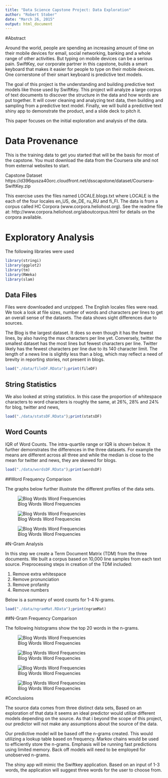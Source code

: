 ```yaml
---
title: "Data Science Capstone Project: Data Exploration"
author: "Robert Stober"
date: "March 26, 2015"
output: html_document
---
```


#Abstract

Around the world, people are spending an increasing amount of time on their mobile devices for email, social networking, banking and a whole range of other activities. But typing on mobile devices can be a serious pain. SwiftKey, our corporate partner in this capstone, builds a smart keyboard that makes it easier for people to type on their mobile devices. One cornerstone of their smart keyboard is predictive text models. 

The goal of this project is the understanding and building predictive text models like those used by SwiftKey. This project will analyze a large corpus of text documents to discover the structure in the data and how words are put together. It will cover cleaning and analyzing text data, then building and sampling from a predictive text model. Finally, we will build a predictive text shiny app to demonstrate the product, and a slide deck to pitch it.

This paper focuses on the initial exploration and analysis of the data.


# Data Provenance

This is the training data to get you started that will be the basis for most of the capstone. You must download the data from the Coursera site and not from external websites to start.

Capstone Dataset
https://d396qusza40orc.cloudfront.net/dsscapstone/dataset/Coursera-SwiftKey.zip

This exercise uses the files named LOCALE.blogs.txt where LOCALE is the each of the four locales en_US, de_DE, ru_RU and fi_FI. The data is from a corpus called HC Corpora (www.corpora.heliohost.org). See the readme file at:
http://www.corpora.heliohost.org/aboutcorpus.html for details on the corpora available.


# Exploratory Analysis

The following libraries were used

```r
library(stringi)
library(ggplot2)
library(tm)
library(RWeka)
library(slam)
```

## Data Files

Files were downloaded and unzipped. The English locales files were read. We took a look at file sizes, number of words and characters per lines to get an overall sense of the datasets. The data shows sight differences due to sources.

The Blog is the largest dataset. It does so even though it has the fewest lines, by also having the max characters per line yet. Conversely, twitter the smallest dataset has the most lines but fewest characters per line. Twitter likely has the fewest characters per line due to its 140 character limit. The length of a news line is slightly less than a blog, which may reflect a need of brevity in reporting stories, not present in blogs.


```r
load("./data/fileDF.RData");print(fileDF)
```


## String Statistics

We also looked at string statistics. In this case the proportion of whitespace characters to word characters is roughly  the same, at 26%, 28% and 24% for blog, twitter and news,

```r
load("./data/statsDF.RData");print(statsDF)
```

## Word Counts

IQR of Word Counts. The intra-quartile range or IQR is shown below. It further demonstrates the differences in the three datasets. For example the means are different across all three and while the median is close to the mean for twitter and news, they are skewed for blogs.

```r
load("./data/wordsDF.RData");print(wordsDF)
```


##Word Frequency Comparison

The graphs below further illustrate the different profiles of the data sets.

![Blog Words Word Frequencies](C:\Users\bstober\Documents\GitHub\dsCapstone\data\blogWords.png)

![Blog Words Word Frequencies](C:\Users\bstober\Documents\GitHub\dsCapstone\data\twitterWords.png)

![Blog Words Word Frequencies](C:\Users\bstober\Documents\GitHub\dsCapstone\data\newsWords.png)


#N-Gram Analysis

In this step we create a Term Document Matrix (TDM) from the three documents. We built a corpus based on 10,000 line samples from each text source. Preprocessing steps in creation of the TDM included:

  1. Remove extra whitespace
  2. Remove pronunciation
  3. Remove profanity
  4. Remove numbers

Below is a summary of word counts for 1-4 N-grams.

```r
load("./data/ngramMat.RData");print(ngramMat)
```

##N-Gram Frequency Comparison

The following histograms show the top 20 words in the n-grams.

![Blog Words Word Frequencies](C:\Users\bstober\Documents\GitHub\dsCapstone\data\uniTDMfreq20.png)

![Blog Words Word Frequencies](C:\Users\bstober\Documents\GitHub\dsCapstone\data\biTDMfreq20.png)

![Blog Words Word Frequencies](C:\Users\bstober\Documents\GitHub\dsCapstone\data\triTDMfreq20.png)

![Blog Words Word Frequencies](C:\Users\bstober\Documents\GitHub\dsCapstone\data\quadTDMfreq20.png)



#Conclusions

The source data comes from three distinct data sets, Based on an exploration of that data it seems an ideal predictor would utilize different models depending on the source. As that i beyond the scope of this project, our predictor will not make any assumptions about the source of the data.

Our predictive model will be based off the n-grams created. This would utilizing a lookup table based on frequency. Markov chains would be used to efficiently store the n-grams. Emphasis will be running fast predictions using limited memory. Back off models will need to be employed for unobserved n-grams.

The shiny app will mimic the Swiftkey application. Based on an input of 1-3 words, the application will suggest three words for the user to choose from. 

